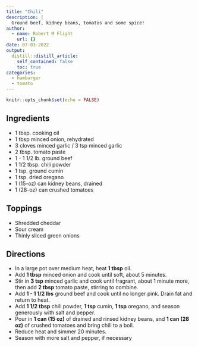 ```yaml
---
title: "Chili"
description: |
  Ground beef, kidney beans, tomatos and some spice!
author:
  - name: Robert M Flight
    url: {}
date: 07-03-2022
output:
  distill::distill_article:
    self_contained: false
    toc: true
categories:
  - hamburger
  - tomato
---
```


```r
knitr::opts_chunk$set(echo = FALSE)
```

## Ingredients 

* 1 tbsp. cooking oil
* 1 tbsp minced onion, rehydrated
* 3 cloves minced garlic / 3 tsp minced garlic
* 2 tbsp. tomato paste
* 1 - 1 1/2 lb. ground beef
* 1 1/2 tbsp. chili powder
* 1 tsp. ground cumin
* 1 tsp. dried oregano
* 1 (15-oz) can kidney beans, drained
* 1 (28-oz) can crushed tomatoes

## Toppings

* Shredded cheddar
* Sour cream
* Thinly sliced green onions

## Directions

* In a large pot over medium heat, heat **1 tbsp** oil. 
* Add **1 tbsp** minced onion and cook until soft, about 5 minutes. 
* Stir in **3 tsp** minced garlic and cook until fragrant, about 1 minute more, then add **2 tbsp** tomato paste, stirring to combine. 
* Add **1 - 1 1/2 lbs** ground beef and cook until no longer pink. Drain fat and return to heat.
* Add **1 1/2 tbsp** chili powder, **1 tsp** cumin, **1 tsp** oregano, and season generously with salt and pepper. 
* Pour in **1 can (15 oz)** of drained and rinsed kidney beans, and **1 can (28 oz)** of crushed tomatoes and bring chili to a boil. 
* Reduce heat and simmer 20 minutes. 
* Season with more salt and pepper, if necessary
